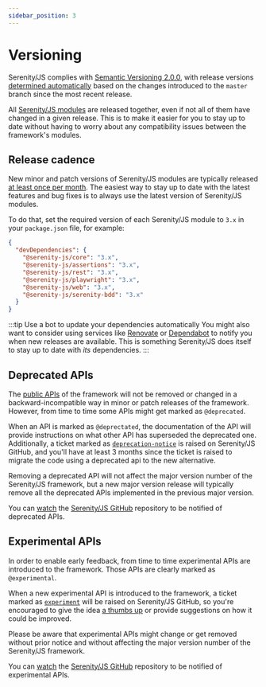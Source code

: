 ```yaml
---
sidebar_position: 3
---
```


# Versioning

Serenity/JS complies with [Semantic Versioning 2.0.0](https://semver.org/), with release versions [determined automatically](/contributing#conventional-commits-and-automated-releases) based on the changes introduced to the `master` branch since the most recent release.

All [Serenity/JS modules](/handbook/about/architecture) are released together, even if not all of them have changed in a given release.
This is to make it easier for you to stay up to date without having to worry about any compatibility issues between the framework's modules.

## Release cadence

New minor and patch versions of Serenity/JS modules are typically released [at least once per month](/changelog).
The easiest way to stay up to date with the latest features and bug fixes is to always use the latest version of Serenity/JS modules.

To do that, set the required version of each Serenity/JS module to `3.x` in your `package.json` file, for example:

```json title="package.json"
{
  "devDependencies": {
    "@serenity-js/core": "3.x",
    "@serenity-js/assertions": "3.x",
    "@serenity-js/rest": "3.x",
    "@serenity-js/playwright": "3.x",
    "@serenity-js/web": "3.x",
    "@serenity-js/serenity-bdd": "3.x"
  }
}
```

:::tip Use a bot to update your dependencies automatically
You might also want to consider using services like [Renovate](https://github.com/renovatebot/renovate) or [Dependabot](https://github.com/dependabot)
to notify you when new releases are available. This is something Serenity/JS does itself to stay up to date with _its_ dependencies.
:::

## Deprecated APIs

The [public APIs](/api) of the framework will not be removed or changed in a backward-incompatible way in minor or patch releases of the framework. However, from time to time some APIs might get marked as `@deprecated`.

When an API is marked as `@deprectated`, the documentation of the API will provide instructions on what other API has superseded the deprecated one. Additionally, a ticket marked as [`deprecation-notice`](https://github.com/serenity-js/serenity-js/labels/deprecation-notice) is raised on Serenity/JS GitHub, and you'll have at least 3 months since the ticket is raised to migrate the code using a deprecated api to the new alternative.

Removing a deprecated API will not affect the major version number of the Serenity/JS framework, but a new major version release will typically remove all the deprecated APIs implemented in the previous major version.

You can [watch](https://docs.github.com/en/github/managing-subscriptions-and-notifications-on-github/configuring-notifications#configuring-your-watch-settings-for-an-individual-repository) the [Serenity/JS GitHub](https://github.com/serenity-js/serenity-js) repository to be notified of deprecated APIs.

## Experimental APIs

In order to enable early feedback, from time to time experimental APIs are introduced to the framework. Those APIs are clearly marked as `@experimental`.

When a new experimental API is introduced to the framework, a ticket marked as [`experiment`](https://github.com/jan-molak/serenity-js/labels/experiment) will be raised on Serenity/JS GitHub, so you're encouraged to give the idea [a thumbs up](https://help.github.com/en/github/collaborating-with-issues-and-pull-requests/about-conversations-on-github#reacting-to-ideas-in-comments) or provide suggestions on how it could be improved.

Please be aware that experimental APIs might change or get removed without prior notice and without affecting the major version number of the Serenity/JS framework.

You can [watch](https://docs.github.com/en/github/managing-subscriptions-and-notifications-on-github/configuring-notifications#configuring-your-watch-settings-for-an-individual-repository) the [Serenity/JS GitHub](https://github.com/serenity-js/serenity-js) repository to be notified of experimental APIs.
